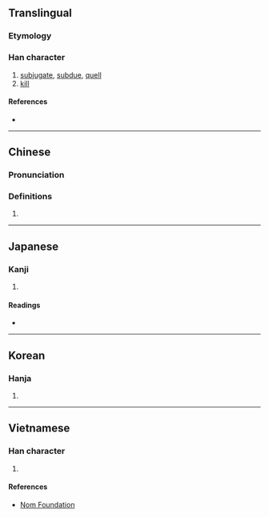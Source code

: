{{character info/new}}
==Translingual==

===Etymology===
{{Han etyl}}
===Han character===
{{Han char|rn=62|rad=戈|as=09|sn=13|four=43750|canj=TVI|ids=⿰甚戈}}

# [[subjugate]], [[subdue]], [[quell]]
# [[kill]]

====References====
* {{Han ref|kx=0413.170|dkj=11616|dj=0756.110|hdz=21408.110|uh=6221|ud=25121|bh=B760|bd=46944}}

----

==Chinese==
{{zh-forms}}

===Pronunciation===
{{zh-pron
|m=kān
|c=ham1
|md=
|mn=kham
|w=
|mc=y
|oc=y
|cat=
}}

===Definitions===
{{zh-hanzi}}

# {{rfdef|lang=zh}}

----

==Japanese==

===Kanji===
{{ja-kanji|grade=|rs=戈09}}

# {{defn|lang=ja|sort=戈09}}

====Readings====
* {{ja-readings|on=[[かん]] (kan), [[ちん]] (chin)|kun=[[かつ]] (katsu)}}

----

==Korean==

===Hanja===
{{ko-hanja|hangeul=감|eumhun=|rv=gam|mr=kam|y=kam}}

# {{defn|lang=ko|sort=戈09}}

----

==Vietnamese==

===Han character===
{{vi-readings|rs=戈09|hanviet=kham}}

# {{defn|lang=vi|sort=戈09}}

====References====
* [http://nomfoundation.org/common/nom_details.php?codepoint=6221 Nom Foundation]